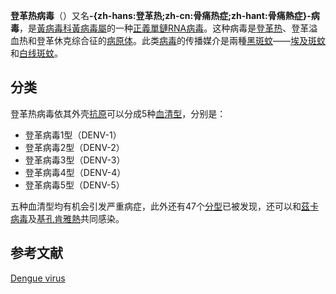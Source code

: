 {{noteTA
|G1=医学
|1=zh-hans:登革热病毒; zh-hant:登革熱病毒; zh-sg:骨痛热症病毒; zh-my:骨痛热症病毒;
|2=登革=>zh-my:骨痛热症;登革=>zh-sg:骨痛热症;登革=>zh-tw:登革;登革=>zh-cn:登革;登革=>zh-hk:登革;登革=>zh-mo:登革;
|3=zh-hans:登革溢血热;zh-hant:登革出血熱; zh-sg:溢血骨痛热症; zh-my:溢血骨痛热症;
|4=zh-hans:登革休克综合征;zh-hant:登革休克症候群; zh-sg:骨痛热症休克症候群; zh-my:骨痛热症休克症候群;
}}
{{Virusbox
| image = Dengue.jpg
| image_caption = 登革2型病毒的[[电子显微镜|电子显微镜]]照片，病毒正在一个[[细胞|细胞]]裡繁殖。放大倍数是123,000倍（圖片来自[[美国疾病控制中心|美国疾病控制中心]]）
| parent = Flavivirus
| species = Dengue virus
}}
'''登革热病毒'''（{{lang-en|''Dengue virus''}}）又名'''-{zh-hans:登革热;zh-cn:骨痛热症;zh-hant:骨痛熱症}-病毒'''，是[[黃病毒科|黃病毒科]][[黃病毒屬|黃病毒屬]]的一种[[正義單鏈RNA病毒|正義單鏈RNA病毒]]。这种病毒是[[登革热|登革热]]、登革溢血热和登革休克综合征的[[病原体|病原体]]。此类[[病毒|病毒]]的传播媒介是兩種[[黑斑蚊|黑斑蚊]]——[[埃及斑蚊|埃及斑蚊]]和[[白线斑蚊|白线斑蚊]]。{{r|Life10|WHOp14}}

==分类==
登革热病毒依其外壳[[抗原|抗原]]可以分成5种[[血清型|血清型]]{{r|new_type|Dwivedi genomics}}，分别是：
*登革病毒1型（DENV-1）
*登革病毒2型（DENV-2）
*登革病毒3型（DENV-3）
*登革病毒4型（DENV-4）
*登革病毒5型（DENV-5）

五种血清型均有机会引发严重病症{{r|SciDaily18Sep1915}}，此外还有47个[[分型|分型]]已被发现{{r|NDTV}}，还可以和[[茲卡病毒|茲卡病毒]]及[[基孔肯雅熱|基孔肯雅熱]]共同感染{{r|Vogels}}。

==参考文献==
{{reflist|refs=
<ref name=Life10>{{cite journal | vauthors = Rodenhuis-Zybert IA, Wilschut J, Smit JM | title = Dengue virus life cycle: viral and host factors modulating infectivity | journal = Cellular and Molecular Life Sciences | volume = 67 | issue = 16 | pages = 2773–86 | date = August 2010 | pmid = 20372965 | doi = 10.1007/s00018-010-0357-z }}</ref>
<ref name=WHOp14>{{cite book|author=WHO|url=http://whqlibdoc.who.int/publications/2009/9789241547871_eng.pdf|title=Dengue Guidelines for Diagnosis, Treatment, Prevention and Control|publisher=World Health Organization|year=2009|isbn=978-92-4-154787-1|access-date=2020-03-29|archive-date=2012-10-17|archive-url=https://web.archive.org/web/20121017230435/http://whqlibdoc.who.int/publications/2009/9789241547871_eng.pdf|dead-url=no}}</ref>
<ref name="new_type">{{cite journal | vauthors = Normile D | title = Tropical medicine. Surprising new dengue virus throws a spanner in disease control efforts | journal = Science | volume = 342 | issue = 6157 | pages = 415 | date = October 2013 | pmid = 24159024 | doi = 10.1126/science.342.6157.415 | bibcode = 2013Sci...342..415N }}</ref>
<ref name="Dwivedi genomics">Dwivedi, V. D., Tripathi, I. P., Tripathi, R. C., Bharadwaj, S., & Mishra, S. K. (2017). Genomics, proteomics and evolution of ''Dengue virus''. Briefings in functional genomics.16(4): 217–227, https://doi.org/10.1093/bfgp/elw040 {{Wayback|url=https://doi.org/10.1093/bfgp/elw040 |date=20190919080014 }}</ref> 
<ref name="SciDaily18Sep1915">{{cite news | url=https://www.sciencedaily.com/releases/2015/09/150918132028.htm | title=A new understanding of ''Dengue virus'' | work=ScienceDaily | date=September 18, 2015 | access-date=May 7, 2016 | archive-date=2020-11-06 | archive-url=https://web.archive.org/web/20201106174623/https://www.sciencedaily.com/releases/2015/09/150918132028.htm | dead-url=no }}</ref> 
<ref name="NDTV">{{cite news |url=http://www.ndtv.com/health/a-second-time-dengue-infection-can-be-life-threatening-says-research-1219146 |title=A Second Time Dengue Infection Can be Life-Threatening Says Research |work=NDTV |location=United Kingdom |date=September 18, 2015 |access-date=2016-05-07 |archive-date=2020-03-29 |archive-url=https://web.archive.org/web/20200329061231/https://www.ndtv.com/health/a-second-time-dengue-infection-can-be-life-threatening-says-research-1219146 |dead-url=no }}</ref>
<ref name="Vogels">{{cite journal | vauthors = Vogels CB, Rückert C, Cavany SM, Perkins TA, Ebel GD, Grubaugh ND | title = Arbovirus coinfection and co-transmission: A neglected public health concern? | journal = PLOS Biology | volume = 17 | issue = 1 | pages = e3000130 | date = January 2019 | pmid = 30668574 | pmc = 6358106 | doi = 10.1371/journal.pbio.3000130 }}</ref>

}}

{{taxonbar}}

{{病毒小作品}}
[[Category:黄病毒属|Dengue virus]]